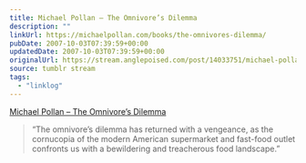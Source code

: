 ```yaml
---
title: Michael Pollan – The Omnivore’s Dilemma
description: ""
linkUrl: https://michaelpollan.com/books/the-omnivores-dilemma/
pubDate: 2007-10-03T07:39:59+00:00
updatedDate: 2007-10-03T07:39:59+00:00
originalUrl: https://stream.anglepoised.com/post/14033751/michael-pollan-the-omnivores-dilemma
source: tumblr stream
tags:
  - "linklog"
---
```


[Michael Pollan &#8211; The Omnivore&#8217;s Dilemma][1]

> &ldquo;The omnivore’s dilemma has returned with a vengeance, as the cornucopia of the modern American supermarket and fast-food outlet confronts us with a bewildering and treacherous food landscape.&rdquo;

[1]: https://michaelpollan.com/books/the-omnivores-dilemma/
